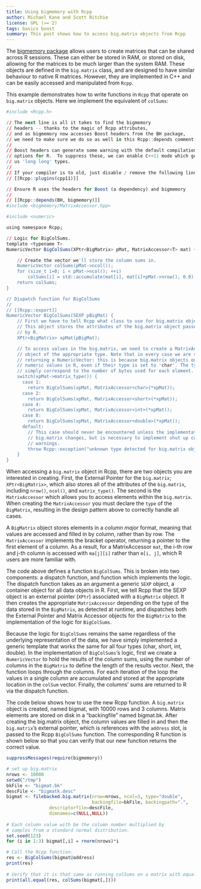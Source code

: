 ```yaml
---
title: Using bigmemory with Rcpp
author: Michael Kane and Scott Ritchie
license: GPL (>= 2)
tags: basics boost
summary: This post shows how to access big.matrix objects from Rcpp
---
```


The [bigmemory package](http://www.bigmemory.org) allows users to create
matrices that can be shared across R sessions. These can either be stored in
RAM, or stored on disk, allowing for the matrices to be much larger than the
system RAM. These objects are defined in the `big.matrix` class, and are
designed to have similar behaviour to native R matrices. However, they are
implemented in C++ and can be easily accessed and manipulated from `Rcpp`.
 
This example demonstrates how to write functions in `Rcpp` that operate on
`big.matrix` objects. Here we implement the equivalent of `colSums`:

```r
#include <Rcpp.h>

// The next line is all it takes to find the bigmemory
// headers -- thanks to the magic of Rcpp attributes, 
// and as bigmemory now accesses Boost headers from the BH package,
// we need to make sure we do so as well in this Rcpp::depends comment.
//
// Boost headers can generate some warning with the default compilation
// options for R.  To suppress these, we can enable C++11 mode which gets
// us 'long long' types.
//
// If your compiler is to old, just disable / remove the following line
// [[Rcpp::plugins(cpp11)]]

// Ensure R uses the headers for Boost (a dependency) and bigmemory 
//
// [[Rcpp::depends(BH, bigmemory)]]
#include <bigmemory/MatrixAccessor.hpp>

#include <numeric>

using namespace Rcpp;

// Logic for BigColSums.
template <typename T>
NumericVector BigColSums(XPtr<BigMatrix> pMat, MatrixAccessor<T> mat) {

    // Create the vector we'll store the column sums in.
    NumericVector colSums(pMat->ncol());
    for (size_t i=0; i < pMat->ncol(); ++i)
        colSums[i] = std::accumulate(mat[i], mat[i]+pMat->nrow(), 0.0);
    return colSums;
}

// Dispatch function for BigColSums
//
// [[Rcpp::export]]
NumericVector BigColSums(SEXP pBigMat) {
    // First we have to tell Rcpp what class to use for big.matrix objects.
    // This object stores the attributes of the big.matrix object passed to it
    // by R.
    XPtr<BigMatrix> xpMat(pBigMat);

    // To access values in the big.matrix, we need to create a MatrixAccessor
    // object of the appropriate type. Note that in every case we are still
    // returning a NumericVector: this is because big.matrix objects only store
    // numeric values in R, even if their type is set to 'char'. The types
    // simply correspond to the number of bytes used for each element.
    switch(xpMat->matrix_type()) {
      case 1:
        return BigColSums(xpMat, MatrixAccessor<char>(*xpMat));
      case 2:
        return BigColSums(xpMat, MatrixAccessor<short>(*xpMat));
      case 4:
        return BigColSums(xpMat, MatrixAccessor<int>(*xpMat));
      case 8:
        return BigColSums(xpMat, MatrixAccessor<double>(*xpMat));
      default:
        // This case should never be encountered unless the implementation of
        // big.matrix changes, but is necessary to implement shut up compiler
        // warnings.
        throw Rcpp::exception("unknown type detected for big.matrix object!");
    }
}

```

When accessing a `big.matrix` object in Rcpp, there are two objects you are
interested in creating. First, the External Pointer for the `big.matrix`;
`XPtr<BigMatrix>`, which also stores all of the attributes of the `big.matrix`,
including `nrow()`, `ncol()`, and `matrix_type()`. The second is the
`MatrixAccessor` which allows you to access elements within the `big.matrix`.
When creating the `MatrixAccessor` you must declare the `type` of the
`BigMatrix`, resulting in the design pattern above to correctly handle all
cases.

A `BigMatrix` object stores elements in a _column major_ format, meaning that
values are accessed and filled in by column, rather than by row. The
`MatrixAccessor` implements the bracket operator, returning a pointer to the
first element of a column. As a result, for a MatrixAccessor `mat`, the i-th
row and j-th column is accessed with `ma[j][i]` rather than `m[i, j]`, which
R users are more familiar with.
  
The code above defines a function `BigColSums`. This is broken into two
components: a dispatch function, and function which implements the logic. The
dispatch function takes as an argument a generic `SEXP` object, a container
object for all data objects in R. First, we tell Rcpp that the SEXP object is
an external pointer (`XPtr`) associated with a `BigMatrix` object. It then
creates the appropriate `MatrixAccessor` depending on the type of the data
stored in the `BigMatrix`, as detected at runtime, and dispatches both the
External Pointer and  Matrix Accessor objects for the `BigMatrix` to the
implementation of the logic for `BigColSums`.

Because the logic for `BigColSums` remains the same regardless of the underlying
representation of the data, we have simply implemented a generic template that
works the same for all four types (char, short, int, double). In the
implementation of `BigColSums`'s logic, first we create a `NumericVector` to
hold the results of the column sums, using the number of columns in the
`BigMatrix` to define the length of the results vector. Next, the function loops
through the columns. For each iteration of the loop the values in a single
column are accumulated and stored at the appropriate location in the `colSum`
vector. Finally, the columns' sums are returned to R via the dispatch function.

The code below shows how to use the new Rcpp function. A `big.matrix` object
is created, named bigmat, with 10000 rows and 3 columns. Matrix elements are
stored on disk in a "backingfile" named bigmat.bk. After creating the
big.matrix object, the column values are filled in and then the
`big.matrix`'s external pointer, which is references with the `address` slot,
is passed to the Rcpp `BigColSums` function. The corresponding R function is
shown below so that you can verify that our new function returns the correct
value.
  
```r
suppressMessages(require(bigmemory))

# set up big.matrix
nrows <- 10000
setwd("/tmp")
bkFile <- "bigmat.bk"
descFile <- "bigmatk.desc"
bigmat <- filebacked.big.matrix(nrow=nrows, ncol=3, type="double",
                                backingfile=bkFile, backingpath=".",
				descriptorfile=descFile,
				dimnames=c(NULL,NULL))
  
# Each column value with be the column number multiplied by 
# samples from a standard normal distribution.
set.seed(123)
for (i in 1:3) bigmat[,i] = rnorm(nrows)*i

# Call the Rcpp function.
res <- BigColSums(bigmat@address) 
print(res)
  
# Verify that it is that same as running colSums on a matrix with equal values.
print(all.equal(res, colSums(bigmat[,])))  
```
